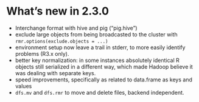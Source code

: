 # What's new in 2.3.0

* Interchange format with hive and pig ("pig.hive")
* exclude large objects from being broadcasted to the cluster with `rmr.options(exclude.objects = ...)`
* environment setup now leave a trail in stderr, to more easily identify problems (R3.x only).
* better key normalization: in some instances absolutely identical R objects still serialized in a different way, which made Hadoop believe it was dealing with separate keys.
* speed improvements, specifically as related to data.frame as keys and values
* `dfs.mv` and `dfs.rmr` to move and delete files, backend independent.